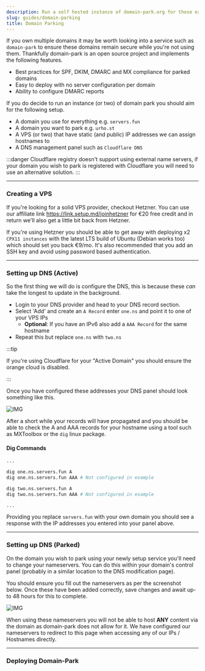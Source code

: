 ```yaml
---
description: Run a self hosted instance of domain-park.org for those extra domains you own but don't know what to do with.
slug: guides/domain-parking
title: Domain Parking
---
```


If you own multiple domains it may be worth looking into a service such as `domain-park` to ensure these domains remain secure while you're not using them. Thankfully domain-park is an open source project and implements the following features.

- Best practices for SPF, DKIM, DMARC and MX compliance for parked domains
- Easy to deploy with no server configuration per domain
- Ability to configure DMARC reports

If you do decide to run an instance (or two) of domain park you should aim for the following setup.

- A domain you use for everything e.g. `servers.fun`
- A domain you want to park e.g. `urho.st`
- A VPS (or two) that have static (and public) IP addresses we can assign hostnames to
- A DNS management panel such as `Cloudflare DNS`

:::danger
Cloudflare registry doesn't support using external name servers, if your domain you wish to park is registered with Cloudflare you will need to use an alternative solution.
:::

---

### Creating a VPS

If you're looking for a solid VPS provider, checkout Hetzner. You can use our affiliate link https://link.setup.md/joinhetzner for €20 free credit and in return we'll also get a little bit back from Hetzner.

If you're using Hetzner you should be able to get away with deploying x2 `CPX11 instances` with the latest LTS build of Ubuntu (Debian works too) which should set you back €9/mo. It's also recommended that you add an SSH key and avoid using password based authentication.

---

### Setting up DNS (Active)

So the first thing we will do is configure the DNS, this is because these _can_ take the longest to update in the background.

- Login to your DNS provider and head to your DNS record section.
- Select 'Add' and create an `A Record` enter `one.ns` and point it to one of your VPS IPs
  - **Optional**: If you have an IPv6 also add a `AAA Record` for the same hostname
- Repeat this but replace `one.ns` with `two.ns`

:::tip

If you're using Cloudflare for your "Active Domain" you should ensure the orange cloud is disabled.

:::

Once you have configured these addresses your DNS panel should look something like this.

![IMG](https://uk.thot.cc/api/shares/U3NTk4N/files/7bb07f91-af5d-4741-bd3f-7cb20421e586?download=false)

After a short while your records will have propagated and you should be able to check the A and AAA records for your hostname using a tool such as MXToolbox or the `dig` linux package.

#### Dig Commands

```bash
...

dig one.ns.servers.fun A
dig one.ns.servers.fun AAA # Not configured in example

dig two.ns.servers.fun A
dig two.ns.servers.fun AAA # Not configured in example

...
```

Providing you replace `servers.fun` with your own domain you should see a response with the IP addresses you entered into your panel above.

---

### Setting up DNS (Parked)

On the domain you wish to park using your newly setup service you'll need to change your nameservers. You can do this within your domain's control panel (probably in a similar location to the DNS modification page).

You should ensure you fill out the nameservers as per the screenshot below. Once these have been added correctly, save changes and await up-to 48 hours for this to complete.

![IMG](https://uk.thot.cc/api/shares/Y2NjM0O/files/471bcb1d-42bf-4e52-a9b2-be56323eb3c5?download=false)

When using these nameservers you will not be able to host **ANY** content via the domain as domain-park does not allow for it. We have configured our nameservers to redirect to this page when accessing any of our IPs / Hostnames directly.

---

### Deploying Domain-Park
